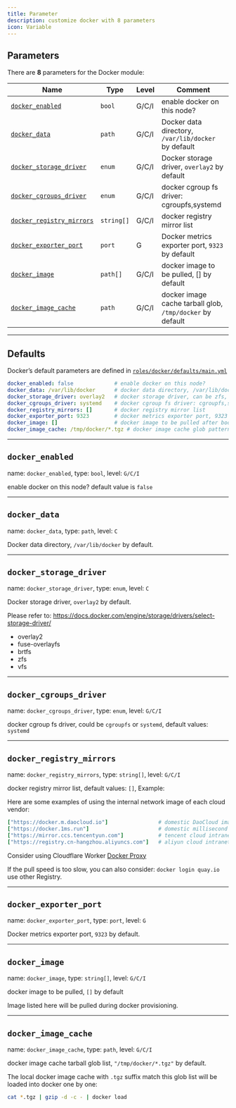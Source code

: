```yaml
---
title: Parameter
description: customize docker with 8 parameters
icon: Variable
---
```



## Parameters

There are **8** parameters for the Docker module:

| Name                                                                     | Type       | Level | Comment                                                   |
|--------------------------------------------------------------------------|------------|-------|-----------------------------------------------------------|
| [`docker_enabled`](/docs/docker/param/#docker_enabled)                   | `bool`     | G/C/I | enable docker on this node?                               |
| [`docker_data`](/docs/docker/param/#docker_data)                         | `path`     | G/C/I | Docker data directory, `/var/lib/docker` by default       |
| [`docker_storage_driver`](/docs/docker/param/#docker_storage_driver)     | `enum`     | G/C/I | Docker storage driver, `overlay2` by default              |
| [`docker_cgroups_driver`](/docs/docker/param/#docker_cgroups_driver)     | `enum`     | G/C/I | docker cgroup fs driver: cgroupfs,systemd                 |
| [`docker_registry_mirrors`](/docs/docker/param/#docker_registry_mirrors) | `string[]` | G/C/I | docker registry mirror list                               |
| [`docker_exporter_port`](/docs/docker/param/#docker_exporter_port)       | `port`     | G     | Docker metrics exporter port, `9323` by default           |
| [`docker_image`](/docs/docker/param/#docker_image)                       | `path[]`   | G/C/I | docker image to be pulled, [] by default                  |
| [`docker_image_cache`](/docs/docker/param/#docker_image_cache)           | `path`     | G/C/I | docker image cache tarball glob, `/tmp/docker` by default |

------

## Defaults

Docker’s default parameters are defined in [`roles/docker/defaults/main.yml`](https://github.com/pgsty/pigsty/blob/main/roles/docker/defaults/main.yml)

```yaml
docker_enabled: false             # enable docker on this node?
docker_data: /var/lib/docker      # docker data directory, /var/lib/docker by default
docker_storage_driver: overlay2   # docker storage driver, can be zfs, btrfs
docker_cgroups_driver: systemd    # docker cgroup fs driver: cgroupfs,systemd
docker_registry_mirrors: []       # docker registry mirror list
docker_exporter_port: 9323        # docker metrics exporter port, 9323 by default
docker_image: []                  # docker image to be pulled after bootstrap
docker_image_cache: /tmp/docker/*.tgz # docker image cache glob pattern
```

------

## `docker_enabled`

name: `docker_enabled`, type: `bool`, level: `G/C/I`

enable docker on this node? default value is `false`

------

## `docker_data`

name: `docker_data`, type: `path`, level: `C`

Docker data directory, `/var/lib/docker` by default.

------

## `docker_storage_driver`

name: `docker_storage_driver`, type: `enum`, level: `C`

Docker storage driver, `overlay2` by default.

Please refer to: https://docs.docker.com/engine/storage/drivers/select-storage-driver/

- overlay2
- fuse-overlayfs
- brtfs
- zfs
- vfs

------

## `docker_cgroups_driver`

name: `docker_cgroups_driver`, type: `enum`, level: `G/C/I`

docker cgroup fs driver, could be `cgroupfs` or `systemd`, default values: `systemd`

------

## `docker_registry_mirrors`

name: `docker_registry_mirrors`, type: `string[]`, level: `G/C/I`

docker registry mirror list, default values: `[]`, Example:

Here are some examples of using the internal network image of each cloud vendor:

```yaml
["https://docker.m.daocloud.io"]                # domestic DaoCloud image site
["https://docker.1ms.run"]                      # domestic millisecond image site
["https://mirror.ccs.tencentyun.com"]           # tencent cloud intranet image site
["https://registry.cn-hangzhou.aliyuncs.com"]   # aliyun cloud intranet image site, login required
```

Consider using Cloudflare Worker [Docker Proxy](https://github.com/cmliu/CF-Workers-docker.io)

If the pull speed is too slow, you can also consider: `docker login quay.io` use other Registry.

------

## `docker_exporter_port`

name: `docker_exporter_port`, type: `port`, level: `G`

Docker metrics exporter port, `9323` by default.

------

## `docker_image`

name: `docker_image`, type: `string[]`, level: `G/C/I`

docker image to be pulled, `[]` by default

Image listed here will be pulled during docker provisioning.

------

## `docker_image_cache`

name: `docker_image_cache`, type: `path`, level: `G/C/I`

docker image cache tarball glob list, `"/tmp/docker/*.tgz"` by default.

The local docker image cache with `.tgz` suffix match this glob list will be loaded into docker one by one:

```bash
cat *.tgz | gzip -d -c - | docker load
```